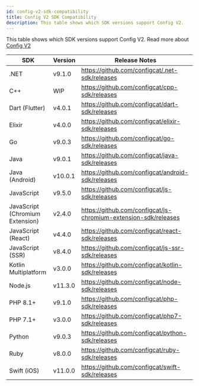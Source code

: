 ```yaml
---
id: config-v2-sdk-compatibility
title: Config V2 SDK Compatibility
description: This table shows which SDK versions support Config V2.
---
```


This table shows which SDK versions support Config V2. Read more about [Config V2](../config-v2)

| SDK                             | Version | Release Notes                                                   |
| ------------------------------- |---------| --------------------------------------------------------------- |
| .NET                            | v9.1.0  | https://github.com/configcat/.net-sdk/releases                  |
| C++                             | WIP     | https://github.com/configcat/cpp-sdk/releases                   |
| Dart (Flutter)                  | v4.0.1  | https://github.com/configcat/dart-sdk/releases                  |
| Elixir                          | v4.0.0  | https://github.com/configcat/elixir-sdk/releases                |
| Go                              | v9.0.3  | https://github.com/configcat/go-sdk/releases                    |
| Java                            | v9.0.1  | https://github.com/configcat/java-sdk/releases                  |
| Java (Android)                  | v10.0.1 | https://github.com/configcat/android-sdk/releases               |
| JavaScript                      | v9.5.0  | https://github.com/configcat/js-sdk/releases                    |
| JavaScript (Chromium Extension) | v2.4.0  | https://github.com/configcat/js-chromium-extension-sdk/releases |
| JavaScript (React)              | v4.4.0  | https://github.com/configcat/react-sdk/releases                 |
| JavaScript (SSR)                | v8.4.0  | https://github.com/configcat/js-ssr-sdk/releases                |
| Kotlin Multiplatform            | v3.0.0  | https://github.com/configcat/kotlin-sdk/releases                |
| Node.js                         | v11.3.0 | https://github.com/configcat/node-sdk/releases                  |
| PHP 8.1+                        | v9.1.0  | https://github.com/configcat/php-sdk/releases                   |
| PHP 7.1+                        | v3.0.0  | https://github.com/configcat/php7-sdk/releases                  |
| Python                          | v9.0.3  | https://github.com/configcat/python-sdk/releases                |
| Ruby                            | v8.0.0  | https://github.com/configcat/ruby-sdk/releases                  |
| Swift (iOS)                     | v11.0.0 | https://github.com/configcat/swift-sdk/releases                 |
